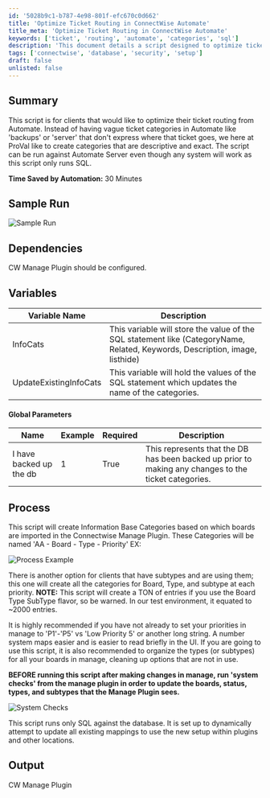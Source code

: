 ```yaml
---
id: '5028b9c1-b787-4e98-801f-efc670c0d662'
title: 'Optimize Ticket Routing in ConnectWise Automate'
title_meta: 'Optimize Ticket Routing in ConnectWise Automate'
keywords: ['ticket', 'routing', 'automate', 'categories', 'sql']
description: 'This document details a script designed to optimize ticket routing in ConnectWise Automate by creating descriptive and exact categories based on imported boards. It outlines the process, dependencies, and global parameters necessary for effective use, as well as providing insights into the expected output and time savings achieved through automation.'
tags: ['connectwise', 'database', 'security', 'setup']
draft: false
unlisted: false
---
```

## Summary

This script is for clients that would like to optimize their ticket routing from Automate. Instead of having vague ticket categories in Automate like 'backups' or 'server' that don't express where that ticket goes, we here at ProVal like to create categories that are descriptive and exact. The script can be run against Automate Server even though any system will work as this script only runs SQL.

**Time Saved by Automation:** 30 Minutes

## Sample Run

![Sample Run](../../../static/img/Build-and-Map-Information-Base-Categories-from-CWM(board-Type)/image_1.png)

## Dependencies

CW Manage Plugin should be configured.

## Variables

| **Variable Name**        | **Description**                                                                                       |
|--------------------------|-------------------------------------------------------------------------------------------------------|
| InfoCats                 | This variable will store the value of the SQL statement like (CategoryName, Related, Keywords, Description, image, listhide) |
| UpdateExistingInfoCats   | This variable will hold the values of the SQL statement which updates the name of the categories.    |

#### Global Parameters

| Name                       | Example | Required | Description                                                                                             |
|----------------------------|---------|----------|---------------------------------------------------------------------------------------------------------|
| I have backed up the db    | 1       | True     | This represents that the DB has been backed up prior to making any changes to the ticket categories.   |

## Process

This script will create Information Base Categories based on which boards are imported in the Connectwise Manage Plugin. These Categories will be named 'AA - Board - Type - Priority' EX:

![Process Example](../../../static/img/Build-and-Map-Information-Base-Categories-from-CWM(board-Type)/image_2.png)

There is another option for clients that have subtypes and are using them; this one will create all the categories for Board, Type, and subtype at each priority. **NOTE:** This script will create a TON of entries if you use the Board Type SubType flavor, so be warned. In our test environment, it equated to ~2000 entries.

It is highly recommended if you have not already to set your priorities in manage to 'P1'-'P5' vs 'Low Priority 5' or another long string. A number system maps easier and is easier to read briefly in the UI. If you are going to use this script, it is also recommended to organize the types (or subtypes) for all your boards in manage, cleaning up options that are not in use.

**BEFORE running this script after making changes in manage, run 'system checks' from the manage plugin in order to update the boards, status, types, and subtypes that the Manage Plugin sees.**

![System Checks](../../../static/img/Build-and-Map-Information-Base-Categories-from-CWM(board-Type)/image_3.png)

This script runs only SQL against the database. It is set up to dynamically attempt to update all existing mappings to use the new setup within plugins and other locations.

## Output

CW Manage Plugin











